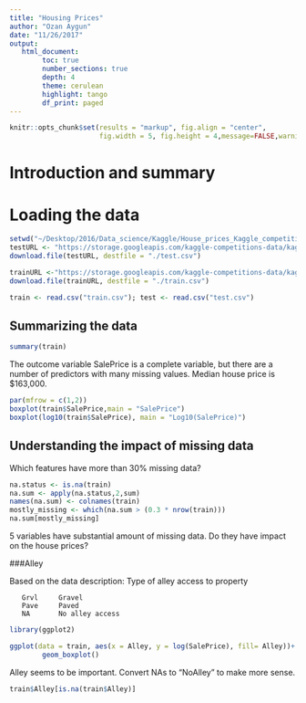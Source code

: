 ```yaml
---
title: "Housing Prices"
author: "Ozan Aygun"
date: "11/26/2017"
output: 
   html_document:
        toc: true
        number_sections: true
        depth: 4
        theme: cerulean
        highlight: tango
        df_print: paged
---
```


```r
knitr::opts_chunk$set(results = "markup", fig.align = "center",
                      fig.width = 5, fig.height = 4,message=FALSE,warning=FALSE)
```


# Introduction and summary

# Loading the data

```r
setwd("~/Desktop/2016/Data_science/Kaggle/House_prices_Kaggle_competition")
testURL <- "https://storage.googleapis.com/kaggle-competitions-data/kaggle/5407/test.csv?GoogleAccessId=competitions-data@kaggle-161607.iam.gserviceaccount.com&Expires=1512002091&Signature=Iyzcu0kfgpwTx2oO0GMUyfGbPp5WM7S13a%2Bbt7SdJNTXo%2FOtpQgoW9k%2BrV65bjG6vhNIohOVXYw10JzvoDeHw4w07Ymuwyv0Qt5aU8KAxV4ZoJ2Gc3uvems%2Bw6WCe4xCFp5o8m20NtTlLdccMNWXe%2FGGFFcTNYFpFvx9G5dmeTwjlaBOsyDdm5onF4G2PG4Qi5GJfuZ213808IofjxArwMEyt4aWiP5%2B0f26DiZxUoNniPmUESrkGg47b78dPL9ip6%2FpnTZJsgPnk8KI8KQyq%2BgzZRTJdbwCGiopDiGz9VQERCKHig4W3eniPYtdByXbtT8myVRMdU%2BW7hw0WgTwkg%3D%3D"
download.file(testURL, destfile = "./test.csv")

trainURL <-"https://storage.googleapis.com/kaggle-competitions-data/kaggle/5407/train.csv?GoogleAccessId=competitions-data@kaggle-161607.iam.gserviceaccount.com&Expires=1512002321&Signature=BXfAxWBLVg%2BCnlx70kkKU7FBqLrB0mBXkvSCxMN10yORFGjHxWnTvXl%2FDCc%2Bcx10URdODg%2FW0s6RdGLNxrOyImlAMTSRNBk1jZJWCsv%2BY0TfRIKjb0R9ebD44m1b07vTDIdIE%2BnF2x4zBLrwR%2FMdCLOA9VQaf0uGYaPKD%2BewwzsU5i3sTr0VK03SBn6NUlst9W8g69irdAoNqjuDHhCHTwyQ4dQ6JxNVMeq9ZOL33XlXxuhfVaUvL1bwSUc8OcW%2BBCKlFPfzfjR8AKDx4D5fAS2Yn6cmivXHG0xJswSkdqRvHiDlHpUaAIEh4RzmF5rozEOZ1Btf6TIs5Ka9atirYg%3D%3D"
download.file(trainURL, destfile = "./train.csv")
```

```r
train <- read.csv("train.csv"); test <- read.csv("test.csv")
```

## Summarizing the data
```r
summary(train)
```

The outcome variable SalePrice is a complete variable, but there are a number of predictors with many missing values. Median house price is $163,000.

```r
par(mfrow = c(1,2))
boxplot(train$SalePrice,main = "SalePrice")
boxplot(log10(train$SalePrice), main = "Log10(SalePrice)")
```

## Understanding the impact of missing data

Which features have more than 30% missing data?

```r
na.status <- is.na(train)
na.sum <- apply(na.status,2,sum)
names(na.sum) <- colnames(train)
mostly_missing <- which(na.sum > (0.3 * nrow(train)))
na.sum[mostly_missing]
```

5 variables have substantial amount of missing data. Do they have impact on the house prices?

###Alley

Based on the data description: Type of alley access to property

       Grvl     Gravel
       Pave     Paved
       NA       No alley access
```r
library(ggplot2)

ggplot(data = train, aes(x = Alley, y = log(SalePrice), fill= Alley))+
        geom_boxplot()
```
Alley seems to be important. Convert NAs to "NoAlley" to make more sense.

```r
train$Alley[is.na(train$Alley)]
```
